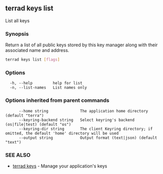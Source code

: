 ## terrad keys list

List all keys

### Synopsis

Return a list of all public keys stored by this key manager
along with their associated name and address.

```sh Terrad
terrad keys list [flags]
```

### Options

```
  -h, --help         help for list
  -n, --list-names   List names only
```

### Options inherited from parent commands

```
      --home string              The application home directory (default "terra")
      --keyring-backend string   Select keyring's backend (os|file|test) (default "os")
      --keyring-dir string       The client Keyring directory; if omitted, the default 'home' directory will be used
      --output string            Output format (text|json) (default "text")
```

### SEE ALSO

* [terrad keys](terrad_keys.md)	 - Manage your application's keys


